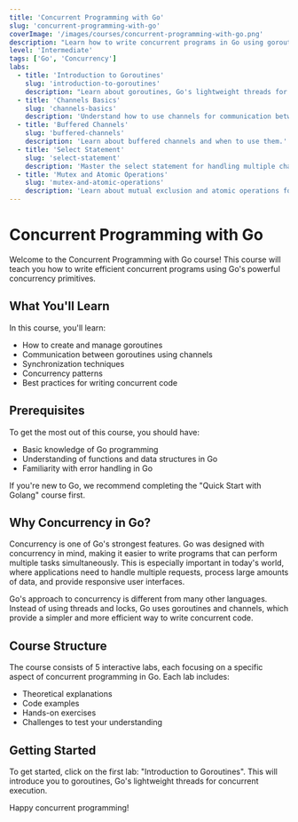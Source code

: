 ```yaml
---
title: 'Concurrent Programming with Go'
slug: 'concurrent-programming-with-go'
coverImage: '/images/courses/concurrent-programming-with-go.png'
description: "Learn how to write concurrent programs in Go using goroutines and channels. This course covers concurrency patterns, synchronization, and best practices for writing efficient concurrent code in Go."
level: 'Intermediate'
tags: ['Go', 'Concurrency']
labs:
  - title: 'Introduction to Goroutines'
    slug: 'introduction-to-goroutines'
    description: "Learn about goroutines, Go's lightweight threads for concurrent execution."
  - title: 'Channels Basics'
    slug: 'channels-basics'
    description: 'Understand how to use channels for communication between goroutines.'
  - title: 'Buffered Channels'
    slug: 'buffered-channels'
    description: 'Learn about buffered channels and when to use them.'
  - title: 'Select Statement'
    slug: 'select-statement'
    description: 'Master the select statement for handling multiple channel operations.'
  - title: 'Mutex and Atomic Operations'
    slug: 'mutex-and-atomic-operations'
    description: 'Learn about mutual exclusion and atomic operations for safe concurrent access.'
---
```


# Concurrent Programming with Go

Welcome to the Concurrent Programming with Go course! This course will teach you how to write efficient concurrent programs using Go's powerful concurrency primitives.

## What You'll Learn

In this course, you'll learn:

- How to create and manage goroutines
- Communication between goroutines using channels
- Synchronization techniques
- Concurrency patterns
- Best practices for writing concurrent code

## Prerequisites

To get the most out of this course, you should have:

- Basic knowledge of Go programming
- Understanding of functions and data structures in Go
- Familiarity with error handling in Go

If you're new to Go, we recommend completing the "Quick Start with Golang" course first.

## Why Concurrency in Go?

Concurrency is one of Go's strongest features. Go was designed with concurrency in mind, making it easier to write programs that can perform multiple tasks simultaneously. This is especially important in today's world, where applications need to handle multiple requests, process large amounts of data, and provide responsive user interfaces.

Go's approach to concurrency is different from many other languages. Instead of using threads and locks, Go uses goroutines and channels, which provide a simpler and more efficient way to write concurrent code.

## Course Structure

The course consists of 5 interactive labs, each focusing on a specific aspect of concurrent programming in Go. Each lab includes:

- Theoretical explanations
- Code examples
- Hands-on exercises
- Challenges to test your understanding

## Getting Started

To get started, click on the first lab: "Introduction to Goroutines". This will introduce you to goroutines, Go's lightweight threads for concurrent execution.

Happy concurrent programming!
